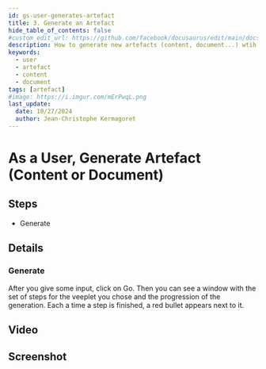 ```yaml
---
id: gs-user-generates-artefact
title: 3. Generate an Artefact
hide_table_of_contents: false
#custom_edit_url: https://github.com/facebook/docusaurus/edit/main/docs/api-doc-markdown.md
description: How to generate new artefacts (content, document...) wtih AI?
keywords:
  - user
  - artefact
  - content
  - document
tags: [artefact]
#image: https://i.imgur.com/mErPwqL.png
last_update:
  date: 10/27/2024
  author: Jean-Christophe Kermagoret
---
```


# As a User, Generate Artefact (Content or Document)

## Steps

* Generate

## Details

### Generate

After you give some input, click on Go. Then you can see a window with the set of steps for the veeplet you chose and the progression of the generation. Each a time a step is finished, a red bullet appears next to it.


## Video


## Screenshot

